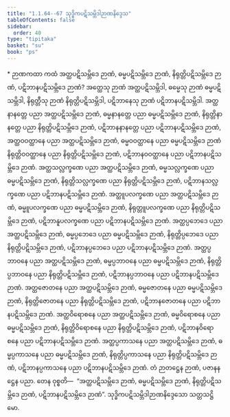 ```yaml
---
title: "1.1.64--67 သုဒ္ဓိကပဋိသမ္ဘိဒါဉာဏနိဒ္ဒေသ"
tableOfContents: false
sidebar:
  order: 40
type: "tipitaka"
basket: "su"
book: "ps"
---
```



<DynamicBreadcrumb />

<Paragraph type="center" book="ps">
* ဉာဏကထာ
</Paragraph>


<Division number="110" book="ps">

<Paragraph number="644" book="ps">
ကထံ <Emphasis>အတ္ထပဋိသမ္ဘိဒေ ဉာဏံ, ဓမ္မပဋိသမ္ဘိဒေ ဉာဏံ, နိရုတ္တိပဋိသမ္ဘိဒေ ဉာဏံ, ပဋိဘာနပဋိသမ္ဘိဒေ ဉာဏံ</Emphasis>? အတ္ထေသု ဉာဏံ အတ္ထပဋိသမ္ဘိဒါ, ဓမ္မေသု ဉာဏံ ဓမ္မပဋိသမ္ဘိဒါ, နိရုတ္တီသု ဉာဏံ နိရုတ္တိပဋိသမ္ဘိဒါ, ပဋိဘာနေသု ဉာဏံ ပဋိဘာနပဋိသမ္ဘိဒါ. အတ္ထနာနတ္တေ ပညာ အတ္ထပဋိသမ္ဘိဒေ ဉာဏံ, ဓမ္မနာနတ္တေ ပညာ ဓမ္မပဋိသမ္ဘိဒေ ဉာဏံ, နိရုတ္တိနာနတ္တေ ပညာ နိရုတ္တိပဋိသမ္ဘိဒေ ဉာဏံ, ပဋိဘာနနာနတ္တေ ပညာ ပဋိဘာနပဋိသမ္ဘိဒေ ဉာဏံ, အတ္ထဝဝတ္ထာနေ ပညာ အတ္ထပဋိသမ္ဘိဒေ ဉာဏံ, ဓမ္မဝဝတ္ထာနေ ပညာ ဓမ္မပဋိသမ္ဘိဒေ ဉာဏံ နိရုတ္တိဝဝတ္ထာနေ ပညာ နိရုတ္တိပဋိသမ္ဘိဒေ ဉာဏံ, ပဋိဘာနဝဝတ္ထာနေ ပညာ ပဋိဘာနပဋိသမ္ဘိဒေ ဉာဏံ.
</Paragraph>

<Paragraph number="645" book="ps">
အတ္ထသလ္လက္ခဏေ ပညာ အတ္ထပဋိသမ္ဘိဒေ ဉာဏံ, ဓမ္မသလ္လက္ခဏေ ပညာ ဓမ္မပဋိသမ္ဘိဒေ ဉာဏံ, နိရုတ္တိသလ္လက္ခဏေ ပညာ နိရုတ္တိပဋိသမ္ဘိဒေ ဉာဏံ, ပဋိဘာနသလ္လက္ခဏေ ပညာ ပဋိဘာနပဋိသမ္ဘိဒေ ဉာဏံ. အတ္ထူပလက္ခဏေ ပညာ အတ္ထပဋိသမ္ဘိဒေ ဉာဏံ, ဓမ္မူပလက္ခဏေ ပညာ ဓမ္မပဋိသမ္ဘိဒေ ဉာဏံ, နိရုတ္တူပလက္ခဏေ ပညာ နိရုတ္တိပဋိသမ္ဘိဒေ ဉာဏံ, ပဋိဘာနူပလက္ခဏေ ပညာ ပဋိဘာနပဋိသမ္ဘိဒေ ဉာဏံ.
</Paragraph>

<Paragraph number="646" book="ps">
အတ္ထပ္ပဘေဒေ ပညာ အတ္ထပဋိသမ္ဘိဒေ ဉာဏံ, ဓမ္မပ္ပဘေဒေ ပညာ ဓမ္မပဋိသမ္ဘိဒေ ဉာဏံ, နိရုတ္တိပ္ပဘေဒေ ပညာ နိရုတ္တိပဋိသမ္ဘိဒေ ဉာဏံ, ပဋိဘာနပ္ပဘေဒေ ပညာ ပဋိဘာနပဋိသမ္ဘိဒေ ဉာဏံ. အတ္ထပ္ပဘာဝနေ ပညာ အတ္ထပဋိသမ္ဘိဒေ ဉာဏံ, ဓမ္မပ္ပဘာဝနေ ပညာ ဓမ္မပဋိသမ္ဘိဒေ ဉာဏံ, နိရုတ္တိပ္ပဘာဝနေ ပညာ နိရုတ္တိပဋိသမ္ဘိဒေ ဉာဏံ, ပဋိဘာနပ္ပဘာဝနေ ပညာ ပဋိဘာနပဋိသမ္ဘိဒေ ဉာဏံ.
</Paragraph>

<Paragraph number="647" book="ps">
အတ္ထဇောတနေ ပညာ အတ္ထပဋိသမ္ဘိဒေ ဉာဏံ, ဓမ္မဇောတနေ ပညာ ဓမ္မပဋိသမ္ဘိဒေ ဉာဏံ, နိရုတ္တိဇောတနေ ပညာ နိရုတ္တိပဋိသမ္ဘိဒေ ဉာဏံ, ပဋိဘာနဇောတနေ ပညာ ပဋိဘာနပဋိသမ္ဘိဒေ ဉာဏံ. အတ္ထဝိရောစနေ ပညာ အတ္ထပဋိသမ္ဘိဒေ ဉာဏံ, ဓမ္မဝိရောစနေ ပညာ ဓမ္မပဋိသမ္ဘိဒေ ဉာဏံ, နိရုတ္တိဝိရောစနေ ပညာ နိရုတ္တိပဋိသမ္ဘိဒေ ဉာဏံ, ပဋိဘာနဝိရောစနေ ပညာ ပဋိဘာနပဋိသမ္ဘိဒေ ဉာဏံ. အတ္ထပ္ပကာသနေ ပညာ အတ္ထပဋိသမ္ဘိဒေ ဉာဏံ, ဓမ္မပ္ပကာသနေ ပညာ ဓမ္မပဋိသမ္ဘိဒေ ဉာဏံ, နိရုတ္တိပ္ပကာသနေ ပညာ နိရုတ္တိပဋိသမ္ဘိဒေ ဉာဏံ, ပဋိဘာနပ္ပကာသနေ ပညာ ပဋိဘာနပဋိသမ္ဘိဒေ ဉာဏံ. တံ ဉာတဋ္ဌေန ဉာဏံ, ပဇာနနဋ္ဌေန ပညာ. တေန ဝုစ္စတိ—  “အတ္ထပဋိသမ္ဘိဒေ ဉာဏံ, ဓမ္မပဋိသမ္ဘိဒေ ဉာဏံ, နိရုတ္တိပဋိသမ္ဘိဒေ ဉာဏံ, ပဋိဘာနပဋိသမ္ဘိဒေ ဉာဏံ”.

</Paragraph>
</Division>

<Paragraph number="648" type="center" book="ps">
သုဒ္ဓိကပဋိသမ္ဘိဒါဉာဏနိဒ္ဒေသော သတ္တသဋ္ဌိမော.
</Paragraph>